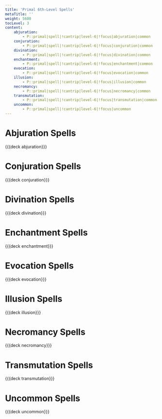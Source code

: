 ```yaml
---
title: 'Primal 6th-Level Spells'
metaTitle: ''
weight: 5600
tocLevel: 3
content:
    abjuration:
        - P::primal|spell|!cantrip|level-6|!focus|abjuration|common
    conjuration:
        - P::primal|spell|!cantrip|level-6|!focus|conjuration|common
    divination:
        - P::primal|spell|!cantrip|level-6|!focus|divination|common
    enchantment:
        - P::primal|spell|!cantrip|level-6|!focus|enchantment|common
    evocation:
        - P::primal|spell|!cantrip|level-6|!focus|evocation|common
    illusion:
        - P::primal|spell|!cantrip|level-6|!focus|illusion|common
    necromancy:
        - P::primal|spell|!cantrip|level-6|!focus|necromancy|common
    transmutation:
        - P::primal|spell|!cantrip|level-6|!focus|transmutation|common
    uncommon:
        - P::primal|spell|!cantrip|level-6|!focus|uncommon
---
```


# Abjuration Spells

{{{deck abjuration}}}

# Conjuration Spells

{{{deck conjuration}}}

# Divination Spells

{{{deck divination}}}

# Enchantment Spells

{{{deck enchantment}}}

# Evocation Spells

{{{deck evocation}}}

# Illusion Spells

{{{deck illusion}}}

# Necromancy Spells

{{{deck necromancy}}}

# Transmutation Spells

{{{deck transmutation}}}

# Uncommon Spells

{{{deck uncommon}}}
